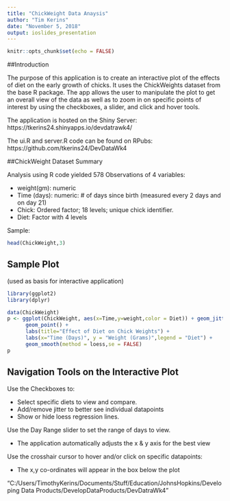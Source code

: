 ---
title: "ChickWeight Data Anaysis"
author: "Tim Kerins"
date: "November 5, 2018"
output: ioslides_presentation
---


```{r setup, include=FALSE}
knitr::opts_chunk$set(echo = FALSE)
```

##Introduction

The purpose of this application is to create an interactive plot of the effects of diet on the early growth of chicks. It uses the ChickWeights dataset from the base R package. The app allows the user to manipulate the plot to get an overall view of the data as well as to zoom in on specific points of interest by using the checkboxes, a slider, and click and hover tools. 

The application is hosted on the Shiny Server: https://tkerins24.shinyapps.io/devdatrawk4/

The ui.R and server.R code can be found on RPubs: https://github.com/tkerins24/DevDataWk4

##ChickWeight Dataset Summary

Analysis using R code yielded 578 Observations of 4 variables:

  - weight(gm): numeric
  - Time (days): numeric: # of days since birth (measured every 2 days and on day 21)
  - Chick: Ordered factor; 18 levels; unique chick identifier. 
  - Diet: Factor with 4 levels

Sample:  
```{r, echo = TRUE}
head(ChickWeight,3)
```

## Sample Plot

(used as basis for interactive application) 
```{r, echo = FALSE, warning=FALSE,message=FALSE}
library(ggplot2)
library(dplyr)
```

```{r, echo = FALSE}
data(ChickWeight)
p <- ggplot(ChickWeight, aes(x=Time,y=weight,color = Diet)) + geom_jitter(width = .25)+
      geom_point() +  
      labs(title="Effect of Diet on Chick Weights") +
      labs(x="Time (Days)", y = "Weight (Grams)",legend = "Diet") +
      geom_smooth(method = loess,se = FALSE)
p    

```

## Navigation Tools on the Interactive Plot

Use the Checkboxes to:

- Select specific diets to view and compare.
- Add/remove jitter to better see individual datapoints
- Show or hide loess regression lines.

Use the Day Range slider to set the range of days to view.

  - The application automatically adjusts the x & y axis for the best view  

Use the crosshair cursor to hover and/or click on specific datapoints:

  - The x,y co-ordinates will appear in the box below the plot
  
  
  "C:/Users/TimothyKerins/Documents/Stuff/Education/JohnsHopkins/Developing Data Products/DevelopDataProducts/DevDatraWk4"
